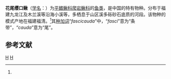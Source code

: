 {{Speciesbox 
| taxon = Formosania fascicauda
| status = NE
| status_system = IUCN3.1
| authority =  Nichols, 1926<ref name='id6500'>{{cite web| url =http://www.bioinfo.cn/db05/BjdwSpecies.php?action=view&id=6500| title =花尾缨口鳅| work =中国动物物种编目数据库| publisher =中国科学院微生物研究所| author =中国科学院动物研究所| accessdate =2009-04-11| deadurl =yes| archiveurl =https://web.archive.org/web/20160305054126/http://www.bioinfo.cn/db05/BjdwSpecies.php?action=view&id=6500| archivedate =2016-03-05}}</ref>
| synonyms =
}}

'''花尾缨口鳅'''（[[学名|学名]]：{{lang|la|''Formosania fascicauda''}}）为[[平鳍鳅科|平鳍鳅科]][[爬岩鳅科|爬岩鳅科]]的[[鱼类|鱼类]]，是中国的特有物种。分布于福建九龙江及木兰溪等沿海小溪等，多栖息于山区溪多砾砂石底质的河段。该物种的模式产地在福建福清。<ref name='id6500'/>其[[种加词|种加词]]“''fascicauda''”中，“''fasci''”意为“条带”，“''cauda''”意为“尾”。

== 参考文献 ==
{{reflist}}

{{Taxonbar|from=Q5691258}}

[[Category:缨口鳅属|H]]
[[Category:1926年描述的鱼类|H]]


{{鯉形目小作品}}